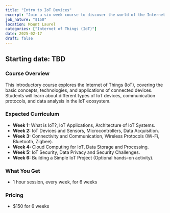 ```yaml
---
title: "Intro to IoT Devices"
excerpt: "Join a six-week course to discover the world of the Internet of Things, learning how everyday objects are connected to the internet and how to interact with them."
job_nature: "$150"
location: Mount Laurel
categories: ["Internet of Things (IoT)"]
date: 2025-02-17
draft: false
---
```


## Starting date: TBD

### Course Overview
This introductory course explores the Internet of Things (IoT), covering the basic concepts, technologies, and applications of connected devices. Students will learn about different types of IoT devices, communication protocols, and data analysis in the IoT ecosystem.

### Expected Curriculum

* **Week 1:** What is IoT?,  IoT Applications,  Architecture of IoT Systems.
* **Week 2:** IoT Devices and Sensors,  Microcontrollers,  Data Acquisition.
* **Week 3:**  Connectivity and Communication,  Wireless Protocols (Wi-Fi, Bluetooth, Zigbee).
* **Week 4:**  Cloud Computing for IoT,  Data Storage and Processing.
* **Week 5:**  IoT Security,  Data Privacy and Security Challenges.
* **Week 6:**  Building a Simple IoT Project (Optional hands-on activity).



### What You Get

- 1 hour session, every week, for 6 weeks

### Pricing
- $150 for 6 weeks